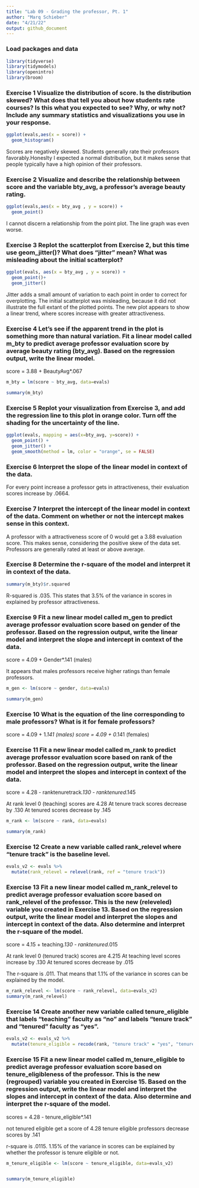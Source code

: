 ```yaml
---
title: "Lab 09 - Grading the professor, Pt. 1"
author: "Marq Schieber"
date: "4/21/22"
output: github_document
---
```


### Load packages and data

```r
library(tidyverse) 
library(tidymodels)
library(openintro)
library(broom)
```

### Exercise 1 Visualize the distribution of score. Is the distribution skewed? What does that tell you about how students rate courses? Is this what you expected to see? Why, or why not? Include any summary statistics and visualizations you use in your response.

```r
ggplot(evals,aes(x = score)) +
  geom_histogram()
```

Scores are negatively skewed. Students generally rate their professors favorably.Honeslty I expected a normal distribution, but it makes sense that people typically have a high opinion of their professors. 

### Exercise 2 Visualize and describe the relationship between score and the variable bty_avg, a professor’s average beauty rating.

```r
ggplot(evals,aes(x = bty_avg , y = score)) +
  geom_point()
```

I cannot discern a relationship from the point plot. The line graph was even worse.
 
### Exercise 3 Replot the scatterplot from Exercise 2, but this time use geom_jitter()? What does “jitter” mean? What was misleading about the initial scatterplot?

```r
ggplot(evals, aes(x = bty_avg , y = score)) +
  geom_point()+
  geom_jitter()
```

Jitter adds a small amount of variation to each point in order to correct for overplotting. The initial scatterplot was misleading, because it did not illustrate the full extant of the plotted points. The new plot appears to show a linear trend, where scores increase with greater attractiveness. 
 
### Exercise 4 Let’s see if the apparent trend in the plot is something more than natural variation. Fit a linear model called m_bty to predict average professor evaluation score by average beauty rating (bty_avg). Based on the regression output, write the linear model.

score = 3.88 + BeautyAvg*.067

```r
m_bty = lm(score ~ bty_avg, data=evals) 

summary(m_bty)
```

### Exercise 5 Replot your visualization from Exercise 3, and add the regression line to this plot in orange color. Turn off the shading for the uncertainty of the line.

```r
ggplot(evals, mapping = aes(x=bty_avg, y=score)) + 
  geom_point() + 
  geom_jitter() + 
  geom_smooth(method = lm, color = "orange", se = FALSE)
```

### Exercise 6 Interpret the slope of the linear model in context of the data.

For every point increase a professor gets in attractiveness, their evaluation scores increase by .0664. 

### Exercise 7 Interpret the intercept of the linear model in context of the data. Comment on whether or not the intercept makes sense in this context.

A professor with a attractiveness score of 0 would get a 3.88 evaluation score. This makes sense, considering the positive skew of the data set. Professors are generally rated at least or above average.

### Exercise 8 Determine the r-square of the model and interpret it in context of the data.

```r
summary(m_bty)$r.squared
```

R-squared is .035. This states that 3.5% of the variance in scores in explained by professor attractiveness.

### Exercise 9 Fit a new linear model called m_gen to predict average professor evaluation score based on gender of the professor. Based on the regression output, write the linear model and interpret the slope and intercept in context of the data.

score = 4.09 + Gender*.141 (males)

It appears that males professors receive higher ratings than female professors.

```r
m_gen <- lm(score ~ gender, data=evals) 

summary(m_gen)
```

### Exercise 10 What is the equation of the line corresponding to male professors? What is it for female professors?

score = 4.09 + 1*.141 (males)
score = 4.09 + 0*.141 (females)


### Exercise 11 Fit a new linear model called m_rank to predict average professor evaluation score based on rank of the professor. Based on the regression output, write the linear model and interpret the slopes and intercept in context of the data.

score = 4.28 - ranktenuretrack*.130 - ranktenured*.145

At rank level 0 (teaching) scores are 4.28
At tenure track scores decrease by .130
At tenured scores decrease by .145

```r
m_rank <- lm(score ~ rank, data=evals) 

summary(m_rank)
```


### Exercise 12 Create a new variable called rank_relevel where "tenure track" is the baseline level.

```r
evals_v2 <- evals %>%
  mutate(rank_relevel = relevel(rank, ref = "tenure track"))
```


### Exercise 13 Fit a new linear model called m_rank_relevel to predict average professor evaluation score based on rank_relevel of the professor. This is the new (releveled) variable you created in Exercise 13. Based on the regression output, write the linear model and interpret the slopes and intercept in context of the data. Also determine and interpret the r-square of the model.

score = 4.15 + teaching*.130 - ranktenured*.015

At rank level 0 (tenured track) scores are 4.215
At teaching level scores increase by .130
At tenured scores decrease by .015

The r-square is .011. That means that 1.1% of the variance in scores can be explained by the model.

```r
m_rank_relevel <- lm(score ~ rank_relevel, data=evals_v2)
summary(m_rank_relevel)
```


### Exercise 14 Create another new variable called tenure_eligible that labels "teaching" faculty as "no" and labels "tenure track" and "tenured" faculty as "yes".

```r
evals_v2 <- evals_v2 %>%
  mutate(tenure_eligible = recode(rank, "tenure track" = "yes", "tenured" = "yes", "teaching" = "no"))
```


### Exercise 15 Fit a new linear model called m_tenure_eligible to predict average professor evaluation score based on tenure_eligibleness of the professor. This is the new (regrouped) variable you created in Exercise 15. Based on the regression output, write the linear model and interpret the slopes and intercept in context of the data. Also determine and interpret the r-square of the model. 


scores = 4.28 - tenure_eligible*.141

not tenured eligible get a score of 4.28
tenure eligible professors decrease scores by .141

r-square is .0115. 1.15% of the variance in scores can be explained by whether the professor is tenure eligible or not.

```r
m_tenure_eligible <- lm(score ~ tenure_eligible, data=evals_v2)


summary(m_tenure_eligible)
```

